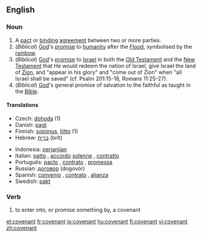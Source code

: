 ==English==
===Noun===
{{en-noun}}
#A [[pact]] or [[binding]] [[agreement]] between two or more parties.
#(''Biblical'') [[God]]'s [[promise]] to [[humanity]] after the [[Flood]], symbolised by the [[rainbow]].
#(''Biblical'') [[God]]'s [[promise]] to [[Israel]] in both the [[Old Testament]] and the [[New Testament]] that He would redeem the nation of Israel, give Israel the land of [[Zion]], and "appear in his glory" and "come out of Zion" when "all Israel shall be saved" (cf. Psalm 201:15-18, Romans 11:25-27).
#(''Biblical'') [[God]]'s general promise of salvation to the faithful as taught in the [[Bible]].

====Translations====
{{top}}
*Czech: [[dohoda]] {{f}} (1)
*Danish: [[pagt]]
*Finnish: [[sopimus]], [[liitto]] (1)
*Hebrew: [[ברית]] (brit) {{f}}
{{mid}}
*Indonesia: [[perjanjian]]
*Italian: [[patto]] {{m}}, [[accordo]] [[solenne]] {{m}}, [[contratto]] {{m}}
*Português: [[pacto]] {{m}}, [[contrato]] {{m}}, [[promessa]] {{f}}
*Russian: [[договор]] (dogovór) {{m}}
*Spanish: [[convenio]] {{m}}, [[contrato]] {{m}}, [[alianza]] {{f}}
*Swedish: [[pakt]]
{{bottom}}

===Verb===
{{en-verb}}
# to enter into, or promise something by, a covenant

[[et:covenant]]
[[fr:covenant]]
[[io:covenant]]
[[hu:covenant]]
[[fi:covenant]]
[[vi:covenant]]
[[zh:covenant]]